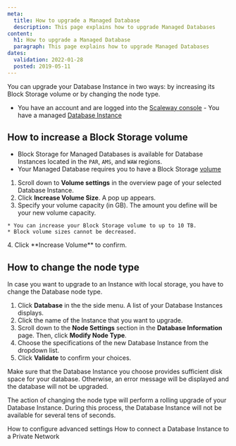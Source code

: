 ```yaml
---
meta:
  title: How to upgrade a Managed Database
  description: This page explains how to upgrade Managed Databases
content:
  h1: How to upgrade a Managed Database
  paragraph: This page explains how to upgrade Managed Databases
dates:
  validation: 2022-01-28
  posted: 2019-05-11
---
```

You can upgrade your Database Instance in two ways: by increasing its Block Storage volume or by changing the node type.

<Message type="requirement">

  - You have an account and are logged into the [Scaleway console](https://console.scaleway.com)  - You have a managed [Database Instance](/storage/database/concepts/#managed-database)

</Message>

## How to increase a Block Storage volume

<Message type="note">

- Block Storage for Managed Databases is available for Database Instances located in the `PAR`, `AMS`, and `WAW` regions.
- Your Managed Database requires you to have a Block Storage [volume](/storage/block/concepts/#block-device) 

</Message>

1. Scroll down to **Volume settings** in the overview page of your selected Database Instance.
2. Click **Increase Volume Size**. A pop up appears. 
3. Specify your volume capacity (in GB). The amount you define will be your new volume capacity.
  <Message type="important">

    * You can increase your Block Storage volume to up to 10 TB. 
    * Block volume sizes cannot be decreased.

  </Message>
4. Click **Increase Volume** to confirm. 

## How to change the node type

In case you want to upgrade to an Instance with local storage, you have to change the Database node type. 

1. Click **Database** in the the side menu. A list of your Database Instances displays. 
2. Click the name of the Instance that you want to upgrade.
3. Scroll down to the **Node Settings** section in the **Database Information** page. Then, click **Modify Node Type**.
4. Choose the specifications of the new Database Instance from the dropdown list.
5. Click **Validate** to confirm your choices. 
  <Message type="important">

  Make sure that the Database Instance you choose provides sufficient disk space for your database. Otherwise, an error message will be displayed and the database will not be upgraded.

  </Message>

The action of changing the node type will perform a rolling upgrade of your Database Instance. During this process, the Database Instance will not be available for several tens of seconds.

<Navigation title="See Also">
  <PreviousButton to="/storage/database/how-to/configure-advanced-settings/">How to configure advanced settings</PreviousButton>
  <NextButton to="/storage/database/how-to/connect-database-private-network/">How to connect a Database Instance to a Private Network</NextButton>
</Navigation>
